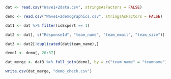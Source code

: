 ```r

dat <- read.csv("Wave1+2data.csv", stringsAsFactors = FALSE)

demo <- read.csv("Wave1+2demographics.csv", stringsAsFactors = FALSE) 

```

```r

dat1 <- dat %>% filter(isExpert == 1)

dat2 <- dat[, c("ResponseId", "team_name", "team_email", "team_size")]

dat3 <- dat2[!duplicated(dat$team_name),]

demo1 <- demo[, 20:37]

dat_merge <- dat3 %>% full_join(demo1, by = c("team_name" = "teamname"))

write.csv(dat_merge, "demo_check.csv")
```

